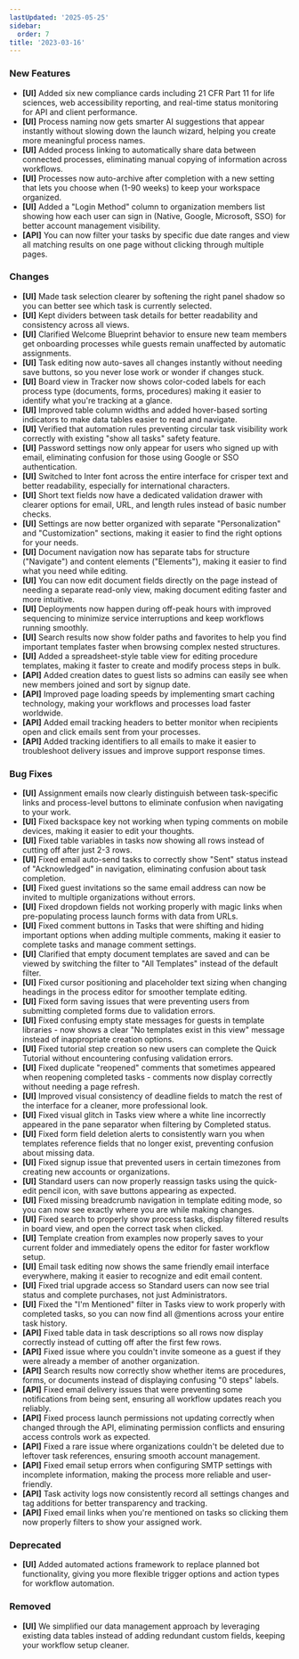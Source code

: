 ```yaml
---
lastUpdated: '2025-05-25'
sidebar:
  order: 7
title: '2023-03-16'
---
```


### New Features

- **[UI]** Added six new compliance cards including 21 CFR Part 11 for life sciences, web accessibility reporting, and real-time status monitoring for API and client performance.
- **[UI]** Process naming now gets smarter AI suggestions that appear instantly without slowing down the launch wizard, helping you create more meaningful process names.
- **[UI]** Added process linking to automatically share data between connected processes, eliminating manual copying of information across workflows.
- **[UI]** Processes now auto-archive after completion with a new setting that lets you choose when (1-90 weeks) to keep your workspace organized.
- **[UI]** Added a "Login Method" column to organization members list showing how each user can sign in (Native, Google, Microsoft, SSO) for better account management visibility.
- **[API]** You can now filter your tasks by specific due date ranges and view all matching results on one page without clicking through multiple pages.

### Changes

- **[UI]** Made task selection clearer by softening the right panel shadow so you can better see which task is currently selected.
- **[UI]** Kept dividers between task details for better readability and consistency across all views.
- **[UI]** Clarified Welcome Blueprint behavior to ensure new team members get onboarding processes while guests remain unaffected by automatic assignments.
- **[UI]** Task editing now auto-saves all changes instantly without needing save buttons, so you never lose work or wonder if changes stuck.
- **[UI]** Board view in Tracker now shows color-coded labels for each process type (documents, forms, procedures) making it easier to identify what you're tracking at a glance.
- **[UI]** Improved table column widths and added hover-based sorting indicators to make data tables easier to read and navigate.
- **[UI]** Verified that automation rules preventing circular task visibility work correctly with existing "show all tasks" safety feature.
- **[UI]** Password settings now only appear for users who signed up with email, eliminating confusion for those using Google or SSO authentication.
- **[UI]** Switched to Inter font across the entire interface for crisper text and better readability, especially for international characters.
- **[UI]** Short text fields now have a dedicated validation drawer with clearer options for email, URL, and length rules instead of basic number checks.
- **[UI]** Settings are now better organized with separate "Personalization" and "Customization" sections, making it easier to find the right options for your needs.
- **[UI]** Document navigation now has separate tabs for structure ("Navigate") and content elements ("Elements"), making it easier to find what you need while editing.
- **[UI]** You can now edit document fields directly on the page instead of needing a separate read-only view, making document editing faster and more intuitive.
- **[UI]** Deployments now happen during off-peak hours with improved sequencing to minimize service interruptions and keep workflows running smoothly.
- **[UI]** Search results now show folder paths and favorites to help you find important templates faster when browsing complex nested structures.
- **[UI]** Added a spreadsheet-style table view for editing procedure templates, making it faster to create and modify process steps in bulk.
- **[API]** Added creation dates to guest lists so admins can easily see when new members joined and sort by signup date.
- **[API]** Improved page loading speeds by implementing smart caching technology, making your workflows and processes load faster worldwide.
- **[API]** Added email tracking headers to better monitor when recipients open and click emails sent from your processes.
- **[API]** Added tracking identifiers to all emails to make it easier to troubleshoot delivery issues and improve support response times.

### Bug Fixes

- **[UI]** Assignment emails now clearly distinguish between task-specific links and process-level buttons to eliminate confusion when navigating to your work.
- **[UI]** Fixed backspace key not working when typing comments on mobile devices, making it easier to edit your thoughts.
- **[UI]** Fixed table variables in tasks now showing all rows instead of cutting off after just 2-3 rows.
- **[UI]** Fixed email auto-send tasks to correctly show "Sent" status instead of "Acknowledged" in navigation, eliminating confusion about task completion.
- **[UI]** Fixed guest invitations so the same email address can now be invited to multiple organizations without errors.
- **[UI]** Fixed dropdown fields not working properly with magic links when pre-populating process launch forms with data from URLs.
- **[UI]** Fixed comment buttons in Tasks that were shifting and hiding important options when adding multiple comments, making it easier to complete tasks and manage comment settings.
- **[UI]** Clarified that empty document templates are saved and can be viewed by switching the filter to "All Templates" instead of the default filter.
- **[UI]** Fixed cursor positioning and placeholder text sizing when changing headings in the process editor for smoother template editing.
- **[UI]** Fixed form saving issues that were preventing users from submitting completed forms due to validation errors.
- **[UI]** Fixed confusing empty state messages for guests in template libraries - now shows a clear "No templates exist in this view" message instead of inappropriate creation options.
- **[UI]** Fixed tutorial step creation so new users can complete the Quick Tutorial without encountering confusing validation errors.
- **[UI]** Fixed duplicate "reopened" comments that sometimes appeared when reopening completed tasks - comments now display correctly without needing a page refresh.
- **[UI]** Improved visual consistency of deadline fields to match the rest of the interface for a cleaner, more professional look.
- **[UI]** Fixed visual glitch in Tasks view where a white line incorrectly appeared in the pane separator when filtering by Completed status.
- **[UI]** Fixed form field deletion alerts to consistently warn you when templates reference fields that no longer exist, preventing confusion about missing data.
- **[UI]** Fixed signup issue that prevented users in certain timezones from creating new accounts or organizations.
- **[UI]** Standard users can now properly reassign tasks using the quick-edit pencil icon, with save buttons appearing as expected.
- **[UI]** Fixed missing breadcrumb navigation in template editing mode, so you can now see exactly where you are while making changes.
- **[UI]** Fixed search to properly show process tasks, display filtered results in board view, and open the correct task when clicked.
- **[UI]** Template creation from examples now properly saves to your current folder and immediately opens the editor for faster workflow setup.
- **[UI]** Email task editing now shows the same friendly email interface everywhere, making it easier to recognize and edit email content.
- **[UI]** Fixed trial upgrade access so Standard users can now see trial status and complete purchases, not just Administrators.
- **[UI]** Fixed the "I'm Mentioned" filter in Tasks view to work properly with completed tasks, so you can now find all @mentions across your entire task history.
- **[API]** Fixed table data in task descriptions so all rows now display correctly instead of cutting off after the first few rows.
- **[API]** Fixed issue where you couldn't invite someone as a guest if they were already a member of another organization.
- **[API]** Search results now correctly show whether items are procedures, forms, or documents instead of displaying confusing "0 steps" labels.
- **[API]** Fixed email delivery issues that were preventing some notifications from being sent, ensuring all workflow updates reach you reliably.
- **[API]** Fixed process launch permissions not updating correctly when changed through the API, eliminating permission conflicts and ensuring access controls work as expected.
- **[API]** Fixed a rare issue where organizations couldn't be deleted due to leftover task references, ensuring smooth account management.
- **[API]** Fixed email setup errors when configuring SMTP settings with incomplete information, making the process more reliable and user-friendly.
- **[API]** Task activity logs now consistently record all settings changes and tag additions for better transparency and tracking.
- **[API]** Fixed email links when you're mentioned on tasks so clicking them now properly filters to show your assigned work.

### Deprecated

- **[UI]** Added automated actions framework to replace planned bot functionality, giving you more flexible trigger options and action types for workflow automation.

### Removed

- **[UI]** We simplified our data management approach by leveraging existing data tables instead of adding redundant custom fields, keeping your workflow setup cleaner.